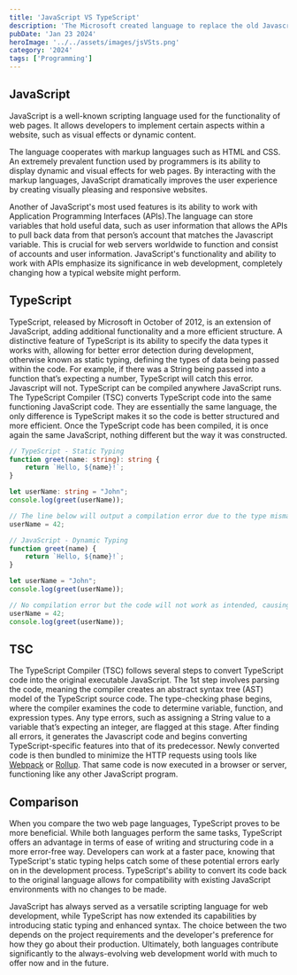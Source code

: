 ```yaml
---
title: 'JavaScript VS TypeScript'
description: 'The Microsoft created language to replace the old Javascript and its faulty syntax.'
pubDate: 'Jan 23 2024'
heroImage: '../../assets/images/jsVSts.png'
category: '2024'
tags: ['Programming']
---
```


## JavaScript
JavaScript is a well-known scripting language used for the functionality of web pages. It allows developers to implement certain aspects within a website, such as visual effects or dynamic content. 

The language cooperates with markup languages such as HTML and CSS. An extremely prevalent function used by programmers is its ability to display dynamic and visual effects for web pages. By interacting with the markup languages, JavaScript dramatically improves the user experience by creating visually pleasing and responsive websites. 

Another of JavaScript's most used features is its ability to work with Application Programming Interfaces (APIs).The language can store variables that hold useful data, such as user information that allows the APIs to pull back data from that person’s account that matches the Javascript variable. This is crucial for web servers worldwide to function and consist of accounts and user information. JavaScript's functionality and ability to work with APIs emphasize its significance in web development, completely changing how a typical website might perform.

## TypeScript 
TypeScript, released by Microsoft in October of 2012, is an extension of JavaScript, adding additional functionality and a more efficient structure. A distinctive feature of TypeScript is its ability to specify the data types it works with, allowing for better error detection during development, otherwise known as static typing, defining the types of data being passed within the code. For example, if there was a String being passed into a function that’s expecting a number, TypeScript will catch this error. Javascript will not. TypeScript can be compiled anywhere JavaScript runs. The TypeScript Compiler (TSC) converts TypeScript code into the same functioning JavaScript code. They are essentially the same language, the only difference is TypeScript makes it so the code is better structured and more efficient. Once the TypeScript code has been compiled, it is once again the same JavaScript, nothing different but the way it was constructed.

```ts
// TypeScript - Static Typing
function greet(name: string): string {
    return `Hello, ${name}!`;
}

let userName: string = "John";
console.log(greet(userName));

// The line below will output a compilation error due to the type mismatch
userName = 42;
```
```js
// JavaScript - Dynamic Typing
function greet(name) {
    return `Hello, ${name}!`;
}

let userName = "John";
console.log(greet(userName));

// No compilation error but the code will not work as intended, causing the developer to go back
userName = 42;
console.log(greet(userName));
```

## TSC
The TypeScript Compiler (TSC) follows several steps to convert TypeScript code into the original executable JavaScript. The 1st step involves parsing the code, meaning the compiler creates an abstract syntax tree (AST) model of the TypeScript source code. The type-checking phase begins, where the compiler examines the code to determine variable, function, and expression types. Any type errors, such as assigning a String value to a variable that’s expecting an integer, are flagged at this stage. After finding all errors, it generates the Javascript code and begins converting TypeScript-specific features into that of its predecessor. Newly converted code is then bundled to minimize the HTTP requests using tools like [Webpack](https://webpack.js.org/) or [Rollup](https://rollupjs.org/). That same code is now executed in a browser or server, functioning like any other JavaScript program. 

## Comparison
When you compare the two web page languages, TypeScript proves to be more beneficial. While both languages perform the same tasks, TypeScript offers an advantage in terms of ease of writing and structuring code in a more error-free way. Developers can work at a faster pace, knowing that TypeScript's static typing helps catch some of these potential errors early on in the development process. TypeScript's ability to convert its code back to the original language allows for compatibility with existing JavaScript environments with no changes to be made.

JavaScript has always served as a versatile scripting language for web development, while TypeScript has now extended its capabilities by introducing static typing and enhanced syntax. The choice between the two depends on the project requirements and the developer's preference for how they go about their production. Ultimately, both languages contribute significantly to the always-evolving web development world with much to offer now and in the future.
